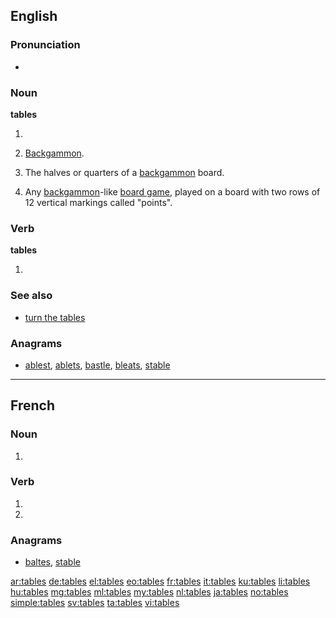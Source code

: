 ==English==

===Pronunciation===
* {{audio|en-us-tables.ogg|Audio (US)}}

===Noun===
'''tables'''

# {{plural of|table}}
# {{plural only}} [[backgammon|Backgammon]].
# {{plural only}} {{backgammon}} The halves or quarters of a [[backgammon]] board.
# {{plural only}} Any [[backgammon]]-like [[board game]], played on a board with two rows of 12 vertical markings called "points".

===Verb===
'''tables'''

# {{third-person singular of|table}}

===See also===
* [[turn the tables]]

===Anagrams===
* [[ablest#English|ablest]], [[ablets#English|ablets]], [[bastle#English|bastle]], [[bleats#English|bleats]], [[stable#English|stable]]

----

==French==

===Noun===
{{head|fr|plural}} {{f-p}}

# {{plural of|table|lang=fr}}

===Verb===
{{fr-verb-form}}

# {{conjugation of|tabler||2|s|pres|ind|lang=fr}}
# {{conjugation of|tabler||2|s|pres|sub|lang=fr}}

===Anagrams===
* [[baltes#French|baltes]], [[stable#French|stable]]

[[ar:tables]]
[[de:tables]]
[[el:tables]]
[[eo:tables]]
[[fr:tables]]
[[it:tables]]
[[ku:tables]]
[[li:tables]]
[[hu:tables]]
[[mg:tables]]
[[ml:tables]]
[[my:tables]]
[[nl:tables]]
[[ja:tables]]
[[no:tables]]
[[simple:tables]]
[[sv:tables]]
[[ta:tables]]
[[vi:tables]]